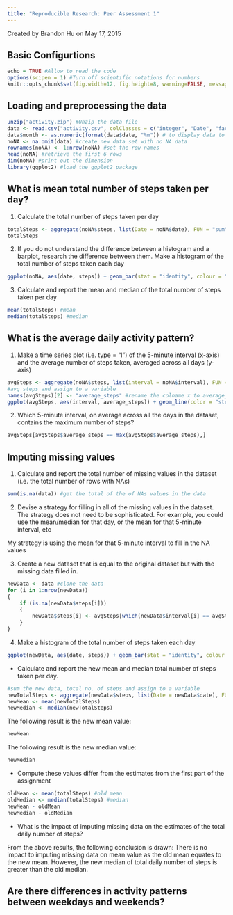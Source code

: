 ```yaml
---
title: "Reproducible Research: Peer Assessment 1"
---
```

Created by Brandon Hu on May 17, 2015

## Basic Configurtions 
```r
echo = TRUE #Allow to read the code
options(scipen = 1) #Turn off scientific notations for numbers
knitr::opts_chunk$set(fig.width=12, fig.height=8, warning=FALSE, message=FALSE) #Turn off any warning messages and set the figure width and height
```

## Loading and preprocessing the data
```r
unzip("activity.zip") #Unzip the data file
data <- read.csv("activity.csv", colClasses = c("integer", "Date", "factor")) #read the data and cast each column to specific the data type
data$month <- as.numeric(format(data$date, "%m")) # to display data to split into months for ggplot usage later in the code
noNA <- na.omit(data) #create new data set with no NA data 
rownames(noNA) <- 1:nrow(noNA) #set the row names
head(noNA) #retrieve the first 6 rows
dim(noNA) #print out the dimension
library(ggplot2) #load the ggplot2 package
```

## What is mean total number of steps taken per day?
1. Calculate the total number of steps taken per day
```r
totalSteps <- aggregate(noNA$steps, list(Date = noNA$date), FUN = "sum")$x #sum the total no. of steps and assign to a variable
totalSteps
```
2. If you do not understand the difference between a histogram and a barplot, research the difference between them. Make a histogram of the total number of steps taken each day
```r
ggplot(noNA, aes(date, steps)) + geom_bar(stat = "identity", colour = "steelblue", fill = "steelblue", width = 0.7) + facet_grid(. ~ month, scales = "free") + labs(title = "Histogram of Total Number of Steps Taken Each Day", x = "Date", y = "Total number of steps")
```

3. Calculate and report the mean and median of the total number of steps taken per day
```r
mean(totalSteps) #mean
median(totalSteps) #median
```

## What is the average daily activity pattern?
1. Make a time series plot (i.e. type = "l") of the 5-minute interval (x-axis) and the average number of steps taken, averaged across all days (y-axis)
```r
avgSteps <- aggregate(noNA$steps, list(interval = noNA$interval), FUN = "mean")
#avg steps and assign to a variable
names(avgSteps)[2] <- "average_steps" #rename the colname x to average_steps
ggplot(avgSteps, aes(interval, average_steps)) + geom_line(color = "steelblue", size = 0.8) + labs(title = "Time Series Plot of the 5-minute Interval", x = "5-minute intervals", y = "Average Number of Steps Taken")
```

2. Which 5-minute interval, on average across all the days in the dataset, contains the maximum number of steps?
```r
avgSteps[avgSteps$average_steps == max(avgSteps$average_steps),]
```

## Imputing missing values
1. Calculate and report the total number of missing values in the dataset (i.e. the total number of rows with NAs)
```r
sum(is.na(data)) #get the total of the of NAs values in the data
```

2. Devise a strategy for filling in all of the missing values in the dataset. The strategy does not need to be sophisticated. For example, you could use the mean/median for that day, or the mean for that 5-minute interval, etc

My strategy is using the mean for that 5-minute interval to fill in the NA values

3. Create a new dataset that is equal to the original dataset but with the missing data filled in.
```r
newData <- data #clone the data
for (i in 1:nrow(newData)) 
{ 
    if (is.na(newData$steps[i]))
    {
        newData$steps[i] <- avgSteps[which(newData$interval[i] == avgSteps$interval), ]$average_steps
    }
}
```

4. Make a histogram of the total number of steps taken each day 
```r
ggplot(newData, aes(date, steps)) + geom_bar(stat = "identity", colour = "steelblue", fill = "steelblue", width = 0.7) + facet_grid(. ~ month, scales = "free") + labs(title = "Histogram of Total Number of Steps Taken Each Day", x = "Date", y = "Total number of steps")
```

* Calculate and report the new mean and median total number of steps taken per day.
```r
#sum the new data, total no. of steps and assign to a variable
newTotalSteps <- aggregate(newData$steps, list(Date = newData$date), FUN = "sum")$x
newMean <- mean(newTotalSteps)
newMedian <- median(newTotalSteps)
```

The following result is the new mean value:
```r
newMean
```

The following result is the new median value:
```r
newMedian
```

* Compute these values differ from the estimates from the first part of the assignment
```r
oldMean <- mean(totalSteps) #old mean
oldMedian <- median(totalSteps) #median
newMean - oldMean
newMedian - oldMedian
```

* What is the impact of imputing missing data on the estimates of the total daily number of steps?

From the above results, the following conclusion is drawn:
There is no impact to imputing missing data on mean value as the old mean equates to the new mean. However, the new median of total daily number of steps is greater than the old median.

## Are there differences in activity patterns between weekdays and weekends?
```r
```

